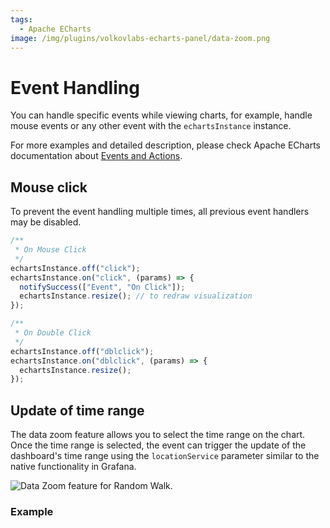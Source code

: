 ```yaml
---
tags:
  - Apache ECharts
image: /img/plugins/volkovlabs-echarts-panel/data-zoom.png
---
```



# Event Handling

You can handle specific events while viewing charts, for example, handle mouse events or any other event with the `echartsInstance` instance.

For more examples and detailed description, please check Apache ECharts documentation about [Events and Actions](https://apache.github.io/echarts-handbook/en/concepts/event/).

## Mouse click

To prevent the event handling multiple times, all previous event handlers may be disabled.

```js
/**
 * On Mouse Click
 */
echartsInstance.off("click");
echartsInstance.on("click", (params) => {
  notifySuccess(["Event", "On Click"]);
  echartsInstance.resize(); // to redraw visualization
});
```

```js
/**
 * On Double Click
 */
echartsInstance.off("dblclick");
echartsInstance.on("dblclick", (params) => {
  echartsInstance.resize();
});
```

## Update of time range

The data zoom feature allows you to select the time range on the chart. Once the time range is selected, the event can trigger the update of the dashboard's time range using the `locationService` parameter similar to the native functionality in Grafana.

<Image
  title="Data Zoom feature for Random Walk."
  src="/img/plugins/volkovlabs-echarts-panel/data-zoom.png"
/>

### Example

<Code
  url="https://github.com/VolkovLabs/volkovlabs.io/blob/main/docs/volkovlabs-echarts-panel/data-zoom.js"
  language="js"
/>
